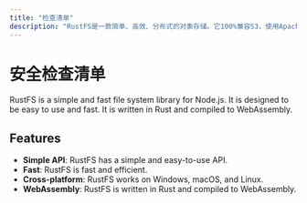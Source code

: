 ```yaml
---
title: "检查清单"
description: "RustFS是一款简单、高效、分布式的对象存储。它100%兼容S3，使用Apache2 许可证发行的开源软件。"
---
```


# 安全检查清单

RustFS is a simple and fast file system library for Node.js. It is designed to be easy to use and fast. It is written in Rust and compiled to WebAssembly.

## Features

- **Simple API**: RustFS has a simple and easy-to-use API.
- **Fast**: RustFS is fast and efficient.
- **Cross-platform**: RustFS works on Windows, macOS, and Linux.
- **WebAssembly**: RustFS is written in Rust and compiled to WebAssembly.


